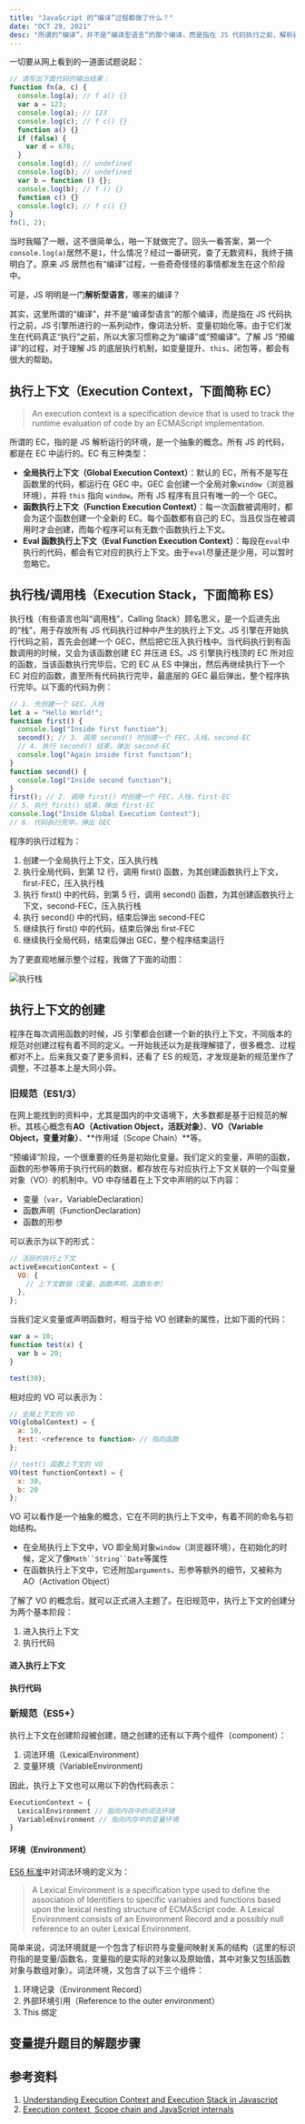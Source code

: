 ```yaml
---
title: "JavaScript 的“编译”过程都做了什么？"
date: "OCT 29, 2021"
desc: "所谓的“编译”，并不是“编译型语言”的那个编译，而是指在 JS 代码执行之前，解析器所进行的一系列动作，像词法分析、变量初始化等。由于它们发生在代码真正“执行”之前，所以大家习惯称之为“编译”或“预编译”。整个“编译”阶段，主要涉及到的是执行上下文与执行栈（调用栈）这两个核心的概念，了解这两个概念，对于理解 JS 的底层执行机制，如变量提升、this、闭包等，都会有很大的帮助。"
---
```


一切要从网上看到的一道面试题说起：

```js
// 请写出下面代码的输出结果：
function fn(a, c) {
  console.log(a); // f a() {}
  var a = 123;
  console.log(a); // 123
  console.log(c); // f c() {}
  function a() {}
  if (false) {
    var d = 678;
  }
  console.log(d); // undefined
  console.log(b); // undefined
  var b = function () {};
  console.log(b); // f () {}
  function c() {}
  console.log(c); // f c() {}
}
fn(1, 2);
```

当时我瞄了一眼，这不很简单么，啪一下就做完了。回头一看答案，第一个`console.log(a)`居然不是`1`，什么情况？经过一番研究，查了无数资料，我终于搞明白了。原来 JS 居然也有“编译”过程，一些奇奇怪怪的事情都发生在这个阶段中。

可是，JS 明明是一门**解析型语言**，哪来的编译？

其实，这里所谓的“编译”，并不是“编译型语言”的那个编译，而是指在 JS 代码执行之前，JS 引擎所进行的一系列动作，像词法分析、变量初始化等。由于它们发生在代码真正“执行”之前，所以大家习惯称之为“编译”或“预编译”。了解 JS “预编译”的过程，对于理解 JS 的底层执行机制，如变量提升、`this`、闭包等，都会有很大的帮助。

## 执行上下文（Execution Context，下面简称 EC）

> An execution context is a specification device that is used to track the runtime evaluation of code by an ECMAScript implementation.

所谓的 EC，指的是 JS 解析运行的环境，是一个抽象的概念。所有 JS 的代码，都是在 EC 中运行的。EC 有三种类型：

- **全局执行上下文（Global Execution Context）**：默认的 EC，所有不是写在函数里的代码，都运行在 GEC 中。GEC 会创建一个全局对象`window`（浏览器环境），并将 `this` 指向 `window`。所有 JS 程序有且只有唯一的一个 GEC。
- **函数执行上下文（Function Execution Context）**：每一次函数被调用时，都会为这个函数创建一个全新的 EC。每个函数都有自己的 EC，当且仅当在被调用时才会创建，而每个程序可以有无数个函数执行上下文。
- **Eval 函数执行上下文（Eval Function Execution Context）**：每段在`eval`中执行的代码，都会有它对应的执行上下文。由于`eval`尽量还是少用，可以暂时忽略它。

## 执行栈/调用栈（Execution Stack，下面简称 ES）

执行栈（有些语言也叫“调用栈”，Calling Stack）顾名思义，是一个后进先出的“栈”，用于存放所有 JS 代码执行过种中产生的执行上下文。JS 引擎在开始执行代码之前，首先会创建一个 GEC，然后把它压入执行栈中。当代码执行到有函数调用的时候，又会为该函数创建 EC 并压进 ES。JS 引擎执行栈顶的 EC 所对应的函数，当该函数执行完毕后，它的 EC 从 ES 中弹出，然后再继续执行下一个 EC 对应的函数，直至所有代码执行完毕，最底层的 GEC 最后弹出，整个程序执行完毕。以下面的代码为例：

```js
// 1. 先创建一个 GEC，入栈
let a = "Hello World!";
function first() {
  console.log("Inside first function");
  second(); // 3. 调用 second() 时创建一个 FEC，入栈，second-EC
  // 4. 执行 second() 结束，弹出 second-EC
  console.log("Again inside first function");
}
function second() {
  console.log("Inside second function");
}
first(); // 2. 调用 first() 时创建一个 FEC，入栈，first-EC
// 5. 执行 first() 结束，弹出 first-EC
console.log("Inside Global Execution Context");
// 6. 代码执行完毕，弹出 GEC
```

程序的执行过程为：

1. 创建一个全局执行上下文，压入执行栈
2. 执行全局代码，到第 12 行，调用 first() 函数，为其创建函数执行上下文，first-FEC，压入执行栈
3. 执行 first() 中的代码，到第 5 行，调用 second() 函数，为其创建函数执行上下文，second-FEC，压入执行栈
4. 执行 second() 中的代码，结束后弹出 second-FEC
5. 继续执行 first() 中的代码，结束后弹出 first-FEC
6. 继续执行全局代码，结束后弹出 GEC，整个程序结束运行

为了更直观地展示整个过程，我做了下面的动图：

![执行栈](/images/compilation-in-javascript/excecution-stack.gif)

## 执行上下文的创建

程序在每次调用函数的时候，JS 引擎都会创建一个新的执行上下文，不同版本的规范对创建过程有着不同的定义。一开始我还以为是我理解错了，很多概念、过程都对不上。后来我又查了更多资料，还看了 ES 的规范，才发现是新的规范里作了调整，不过基本上是大同小异。

### 旧规范（ES1/3）

在网上能找到的资料中，尤其是国内的中文语境下，大多数都是基于旧规范的解析。其核心概念有**AO（Activation Object，活跃对象）**、**VO（Variable Object，变量对象）**、**作用域（Scope Chain）**等。

“预编译”阶段，一个很重要的任务是初始化变量。我们定义的变量，声明的函数，函数的形参等用于执行代码的数据，都存放在与对应执行上下文关联的一个叫变量对象（VO）的机制中。VO 中存储着在上下文中声明的以下内容：

- 变量（`var`，VariableDeclaration）
- 函数声明（FunctionDeclaration)
- 函数的形参

可以表示为以下的形式：

```js
// 活跃的执行上下文
activeExecutionContext = {
  VO: {
    // 上下文数据（变量，函数声明，函数形参）
  },
};
```

当我们定义变量或声明函数时，相当于给 VO 创建新的属性，比如下面的代码：

```js
var a = 10;
function test(x) {
  var b = 20;
}

test(30);
```

相对应的 VO 可以表示为：

```js
// 全局上下文的 VO
VO(globalContext) = {
  a: 10,
  test: <reference to function> // 指向函数
};

// test() 函数上下文的 VO
VO(test functionContext) = {
  x: 30,
  b: 20
};
```

VO 可以看作是一个抽象的概念，它在不同的执行上下文中，有着不同的命名与初始结构。

- 在全局执行上下文中，VO 即全局对象`window`（浏览器环境），在初始化的时候，定义了像` Math``String``Date `等属性
- 在函数执行上下文中，它还附加`arguments`、形参等额外的细节，又被称为 AO（Activation Object）

了解了 VO 的概念后，就可以正式进入主题了。在旧规范中，执行上下文的创建分为两个基本阶段：

1. 进入执行上下文
2. 执行代码

#### 进入执行上下文

#### 执行代码

### 新规范（ES5+）

执行上下文在创建阶段被创建，随之创建的还有以下两个组件（component）：

1. 词法环境（LexicalEnvironment）
2. 变量环境（VariableEnvironment)

因此，执行上下文也可以用以下的伪代码表示：

```js
ExecutionContext = {
  LexicalEnvironment // 指向内存中的词法环境
  VariableEnvironment // 指向内存中的变量环境
}
```

#### 环境（Environment）

[ES6 标准](https://262.ecma-international.org/6.0/#sec-lexical-environments)中对词法环境的定义为：

> A Lexical Environment is a specification type used to define the association of Identifiers to specific variables and functions based upon the lexical nesting structure of ECMAScript code. A Lexical Environment consists of an Environment Record and a possibly null reference to an outer Lexical Environment.

简单来说，词法环境就是一个包含了标识符与变量间映射关系的结构（这里的标识符指的是变量/函数名，变量指的是实际的对象以及原始值，其中对象又包括函数对象与数组对象）。词法环境，又包含了以下三个组件：

1. 环境记录（Environment Record）
2. 外部环境引用（Reference to the outer environment）
3. This 绑定

## 变量提升题目的解题步骤

## 参考资料

1. [Understanding Execution Context and Execution Stack in Javascript](https://blog.bitsrc.io/understanding-execution-context-and-execution-stack-in-javascript-1c9ea8642dd0)
2. [Execution context, Scope chain and JavaScript internals](https://medium.com/@happymishra66/execution-context-in-javascript-319dd72e8e2c)
